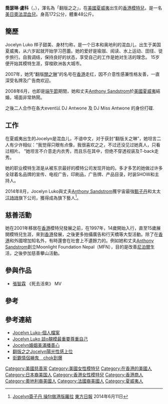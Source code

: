 {{藝人
| 姓名 = Jocelyn Luko
| 類型 = 模特兒
| 圖片 = 
| 圖片簡介 = 
| 圖片尺寸 = 
| 原名 = Jocelyn Luko
| 英文名 = Jocelyn Luko
| 綽號 = 翻版關之琳、翻版之之 / DJ Miss Antwone
| 出生日期 = {{birth_date_and_age|1983|10|14}}
| 出生地點 = {{USA}}
| 出道日期 = 
| 國籍 = 
| 民族 = 日美混血
| 語言 = [[英語|英語]]、[[日語|日語]]
| 逝世 = 
| 配偶 = {{marriage|[[Anthony_Sandstrom|Anthony Sandstrom]]|2008}}
| 職業 = [[模特兒|模特兒]],[[DJ|DJ]], [[MC_(音樂)|MC]]
| 活躍年代 = 1997年至今
| 唱片公司 = 
| 經紀公司 = [[Bullet_Films|Bullet Films]]
| 網站 = 
}}

'''喬瑟琳·盧科'''（{{lang-en|Jocelyn Luko}}，{{bd|1983年|10月14日|catIdx=Luko}}），渾名為「翻版之之」，在[[美國|美國]][[夏威夷|夏威夷]]出生的[[香港|香港]][[模特兒|模特兒]]，是一名[[美國|美]][[日本|日]][[奥地利|奧]][[法国|法]][[混血兒|混血兒]]。身高172公分，體重48公斤。

== 簡歷 ==

Jocelyn Luko 样子甜美、身材匀称，是一个日本和奥地利的混血儿，出生于美国夏威夷，从六岁起就开始学习芭蕾。她的爱好是瑜珈、阅读、水上运动、田径、徒步旅行。自我调结，保持良好的状态，享受自己的工作是她对生活的理念。
15岁便开始其模特生涯，穿梭欧洲各大城市。

2007年，她凭“翻版[[關之琳|關之琳]]”的名号在[[香港|香港]]走红，因不介意性感兼性格友善，一直深受名牌及广告商欢迎。

2008年6月，也即是[[端午節|端午節]]期間，她和丈夫[[Anthony_Sandstrom|Anthony Sandstrom]]於[[美國|美國]][[夏威夷|夏威夷]]結婚，場面非常熱鬧。

之後二人合作在各大event以 DJ Antwone 及 DJ Miss Antwone 的身份打碟. 

== 工作 ==

在夏威夷出生的Jocelyn是混血儿，不谙中文，对于获封“翻版关之琳”，她坦言二人有少许相似：“我觉得只眼有点像，我很喜欢之之，不过还没见过她真人，只看过相片。 ”她坦言不介意走内衣秀，而且乐在其中，但绝不穿透视装及T-back走秀。

她的职业模特生涯是从被东京最好的模特公司发现开始的。多才多艺的她做过许多全球着名品牌的宣传、电视广告，印刷品，广告牌、产品目录，时装SHOW和主持人。

2014年8月，Jocelyn Luko與丈夫[[Anthony_Sandstrom|Anthony Sandstrom]]獲宇宙最強[[甄子丹|甄子丹]]和太太[[汪詩詩|汪詩詩]]旗下公司，獲得成為旗下藝人<ref>[http://orientaldaily.on.cc/cnt/entertainment/20140611/00282_050.html Jocelyn簽子丹 操fit做港版羅拉] {{Wayback|url=http://orientaldaily.on.cc/cnt/entertainment/20140611/00282_050.html |date=20160304222213 }}[[東方日報|東方日報]] 2014年6月11日</ref>。

== 慈善活動 == 
她在2001年移居在[[香港|香港]]模特兒發展之前，在1997年，14歲開始入行，直至15歲展開模特兒生涯，來到[[香港|香港]]發展，之後更多拍攝廣告和行天橋等大型活動。除了在[[香港|香港]]和外國增加知名外，有時還會在社會上不遺餘力的。例如她和丈夫[[Anthony_Sandstrom|Anthony Sandstrom]]創立Moonlight Foundation Nepal（MFN），目的是改善[[尼泊爾|尼泊爾]]生活，之後參加慈善攀山活動。

== 參與作品 == 
*[[張智霖|張智霖]] 《死去活來》 MV

==參考==
{{reflist}}

== 參考連結 ==
*[http://www.alivenotdead.com/jocelynluko Jocelyn Luko-個人檔案]{{Wayback|url=http://www.alivenotdead.com/jocelynluko |date=20201030193720 }}
*[http://www.east38.com/article/id_762.html Jocelyn Luko 談o靚模最重要尊重自己]{{Wayback|url=http://www.east38.com/article/id_762.html |date=20160304132624 }}
*[http://the-sun.on.cc/cnt/entertainment/20100228/00470_061.html?pubdate=20100228 Jocelyn婚姻美滿播善心]{{Wayback|url=http://the-sun.on.cc/cnt/entertainment/20100228/00470_061.html?pubdate=20100228 |date=20160304193916 }}
*[http://the-sun.on.cc/channels/fea/20070527/20070526221623_0000.html 翻版之之Jocelyn陽光性感上位]{{Wayback|url=http://the-sun.on.cc/channels/fea/20070527/20070526221623_0000.html |date=20170311001534 }}
*[http://hk.dv.nextmedia.com/actionnews/entertainment/20121029/18051166/20003839 街霸情侶嚇鬼　chok到爆]{{Wayback|url=http://hk.dv.nextmedia.com/actionnews/entertainment/20121029/18051166/20003839 |date=20160304203519 }}

{{DEFAULTSORT:Luko, Jocelyn}}
[[Category:美國慈善家|Category:美國慈善家]]
[[Category:美國女性模特兒|Category:美國女性模特兒]]
[[Category:在香港的美國人|Category:在香港的美國人]]
[[Category:日本裔美国人|Category:日本裔美国人]]
[[Category:香港女性模特兒|Category:香港女性模特兒]]
[[Category:香港商人|Category:香港商人]]
[[Category:奧地利裔美國人|Category:奧地利裔美國人]]
[[Category:法國裔美國人|Category:法國裔美國人]]
[[Category:夏威夷人|Category:夏威夷人]]
